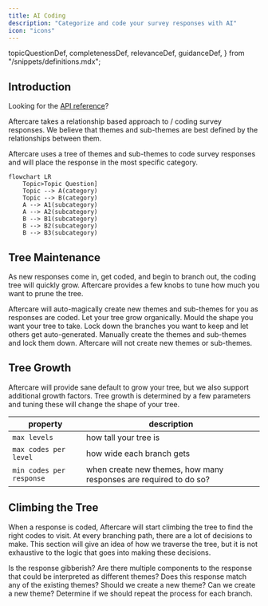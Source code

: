 ```yaml
---
title: AI Coding
description: "Categorize and code your survey responses with AI"
icon: "icons"
---
```


  topicQuestionDef,
  completenessDef,
  relevanceDef,
  guidanceDef,
} from "/snippets/definitions.mdx";

## Introduction

<Tip>Looking for the [API reference](/api-reference/coding/create)?</Tip>

Aftercare takes a relationship based approach to / coding survey responses. We believe that themes and sub-themes
are best defined by the relationships between them.

Aftercare uses a tree of themes and sub-themes to code survey responses and will place the response in the most specific category.

```mermaid
flowchart LR
    Topic>Topic Question]
    Topic --> A(category)
    Topic --> B(category)
    A --> A1(subcategory)
    A --> A2(subcategory)
    B --> B1(subcategory)
    B --> B2(subcategory)
    B --> B3(subcategory)
```

## Tree Maintenance <Icon icon="tree" iconType="duotone"/>

As new responses come in, get coded, and begin to branch out, the coding tree will quickly grow.
Aftercare provides a few knobs to tune how much you want to prune the tree.

<CardGroup cols={3}>
  <Card title="Take the wheel" icon="tree-christmas">
    Aftercare will auto-magically create new themes and sub-themes for you as
    responses are coded. Let your tree grow organically.
  </Card>
  <Card title="Bonsai Trees" icon="tree-decorated">
    Mould the shape you want your tree to take. Lock down the branches you want
    to keep and let others get auto-generated.
  </Card>
  <Card title="Manual" icon="tree">
    Manually create the themes and sub-themes and lock them down. Aftercare will
    not create new themes or sub-themes.
  </Card>
</CardGroup>

## Tree Growth <Icon icon="bag-seedling" iconType="duotone"/>

Aftercare will provide sane default to grow your tree, but we also support additional growth factors.
Tree growth is determined by a few parameters and tuning these will change the shape of your tree.

| property                 | description                                                       |
| ------------------------ | ----------------------------------------------------------------- |
| `max levels`             | how tall your tree is                                             |
| `max codes per level`    | how wide each branch gets                                         |
| `min codes per response` | when create new themes, how many responses are required to do so? |

## Climbing the Tree <Icon icon="monkey" iconType="duotone"/>

When a response is coded, Aftercare will start climbing the tree to find the right codes to visit.
At every branching path, there are a lot of decisions to make. This section will give an idea of how we traverse the tree,
but it is not exhaustive to the logic that goes into making these decisions.

<Steps>
  <Step title="Data Quality">
    Is the response gibberish? Are there multiple components to the response
    that could be interpreted as different themes?
  </Step>
  <Step title="Evaluate">
    Does this response match any of the existing themes? Should we create a new
    theme? Can we create a new theme?
  </Step>
  <Step title="Repeat">
    Determine if we should repeat the process for each branch.
  </Step>
</Steps>
